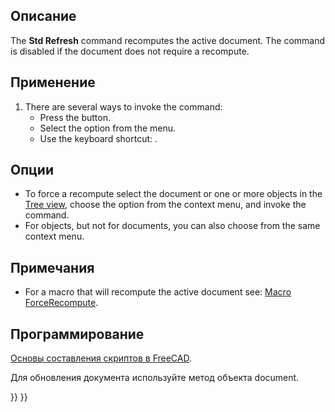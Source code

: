 <languages/>

{{Docnav/ru
|[[Std_DuplicateSelection/ru|Команда "Дублировать выбранное"]]
|[[Std_BoxSelection/ru|Команда "Выделить область"]]
|[[Std_Edit_Menu/ru|Меню "Правка"]]
|IconL=Std_DuplicateSelection.svg
|IconR=Std_BoxSelection.svg
|IconC=Freecad.svg
}}

{{GuiCommand/ru
|Name/ru=Обновить
|Name=Std_Refresh
|MenuLocation=Правка → Обновить
|Workbenches=Все
|Shortcut={{KEY|F5}}
}}

<span id="Description"></span>
==Описание==

The '''Std Refresh''' command recomputes the active document. The command is disabled if the document does not require a recompute.

<span id="Usage"></span>
==Применение==

# There are several ways to invoke the command:
#* Press the {{Button|[[Image:Std_Refresh.svg|16px]] [[Std_Refresh|Refresh]]}} button.
#* Select the {{MenuCommand|Edit → [[Image:Std_Refresh.svg|16px]] Refresh}} option from the menu.
#* Use the keyboard shortcut: {{KEY|F5}}.

<span id="Options"></span>
==Опции==

* To force a recompute select the document or one or more objects in the [[Tree_view|Tree view]], choose the {{MenuCommand|[[Image:Std_MarkToRecompute.svg|16px]] Mark to recompute}} option from the context menu, and invoke the command.
* For objects, but not for documents, you can also choose {{MenuCommand|Recompute object}} from the same context menu.

<span id="Notes"></span>
==Примечания==

* For a macro that will recompute the active document see: [[Macro_ForceRecompute|Macro ForceRecompute]].

<span id="Scripting"></span>
==Программирование==

<div class="mw-translate-fuzzy">
{{Emphasis|Смотрите так же:}} [[FreeCAD_Scripting_Basics/ru|Основы составления скриптов в FreeCAD]].
</div>

Для обновления документа используйте метод {{incode|recompute}} объекта document.

{{Code|code=
import FreeCAD

doc = FreeCAD.newDocument()
doc.recompute()
}}


{{Docnav/ru
|[[Std_DuplicateSelection/ru|Команда "Дублировать выбранное"]]
|[[Std_BoxSelection/ru|Команда "Выделить область"]]
|[[Std_Edit_Menu/ru|Меню "Правка"]]
|IconL=Std_DuplicateSelection.svg
|IconR=Std_BoxSelection.svg
|IconC=Freecad.svg
}}

{{Std_Base_navi{{#translation:}}}}
{{Userdocnavi{{#translation:}}}}
